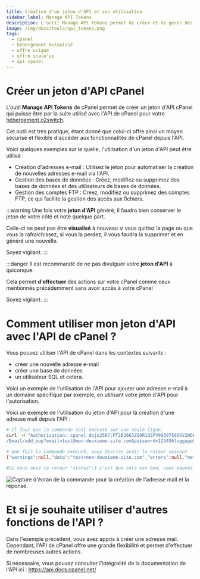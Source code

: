 ```yaml
---
title: Création d'un jeton d'API et son utilisation
sidebar_label: Manage API Tokens
description: L'outil Manage API Tokens permet de créer et de gérer des jetons API pour cPanel API 2 et UAPI. Utile pour l'utilisation avec l'API de cPanel.
image: /img/docs/tools/api_tokens.png
tags:
  - cpanel
  - hébergement mutualisé
  - offre unique
  - offre scale'up
  - api cpanel
---
```


# Créer un jeton d'API cPanel

L'outil **Manage API Tokens** de cPanel permet de créer un jeton d'API cPanel qui puisse être par la suite utilisé avec
l'API de cPanel pour votre [hébergement o2switch](https://www.o2switch.fr/hebergement-illimite/).

Cet outil est très pratique, étant donné que celui-ci offre ainsi un moyen sécurisé et flexible d'accéder aux fonctionnalités de cPanel depuis l'API.

Voici quelques exemples sur le quelle, l'utilisation d'un jeton d'API peut être utilisé :
  * Création d'adresses e-mail : Utilisez le jeton pour automatiser la création de nouvelles adresses e-mail via l'API.
  * Gestion des bases de données : Créez, modifiez ou supprimez des bases de données et des utilisateurs de bases de données.
  * Gestion des comptes FTP : Créez, modifiez ou supprimez des comptes FTP, ce qui facilite la gestion des accès aux fichiers.

:::warning
Une fois votre **jeton d'API** généré, il faudra bien conserver le jeton de votre côté et noté quelque part.


Celle-ci ne peut pas être **visualisé** à nouveau si vous quittez la page ou que vous la rafraichissez, si vous la perdez,
il vous faudra la supprimer et en généré une nouvelle.

Soyez vigilant.
:::

<PreviewToolCard tool='api_tokens' />

:::danger
Il est recommandé de ne pas divulguer votre **jeton d'API** à quiconque.

Cela permet **d'effectuer** des actions sur votre cPanel comme ceux mentionnés précédemment sans avoir accès à votre cPanel

Soyez vigilant.
:::

# Comment utiliser mon jeton d'API avec l'API de cPanel ?

Vous pouvez utiliser l'API de cPanel dans les contextes suivants :
  * créer une nouvelle adresse e-mail
  * créer une base de données
  * un utilisateur SQL et cetera.

Voici un exemple de l'utilisation de l'API pour ajouter une adresse e-mail à un domaine spécifique par
exemple, en utilisant votre jeton d'API pour l'autorisation.

Voici un exemple de l'utilisation du jeton d'API pour la création d'une adresse mail depuis l'API :

```bash title="Création d'une adresse mail"
# Il faut que la commande soit exécuté sur une seule ligne.
curl -H "Authorization: cpanel dojo2567:PT2B2663Z00R1OSPV9939759OSV2NO62" "https://chabot.o2switch.net:2083/execute
/Email/add_pop?email=test@mon-deuxieme-site.com&password=123456luggage@@@"

# Une fois la commande exécuté, vous devriez avoir le retour suivant
{"warnings":null,"data":"test+mon-deuxieme-site.com","errors":null,"metadata":{},"status":1,"messages":[""]}

#Si vous avez le retour "status":1 c'est que cela est bon, vous pouvez alors vérifier depuis le cPanel et sur l'outil Comptes de messageries
```

<Image
    src="/img/docs/cpanel/securite/token-api-creation-adresse-mail.png"
    alt="Capture d'écran de la commande pour la création de l'adresse mail et la réponse."
    caption="La commande à lancer pour créer une adresse mail via l'API sur l'hébergement o2switch"
    title="Commandes pour créer une adresse mail depuis l'API de cPanel" />

# Et si je souhaite utiliser d'autres fonctions de l'API ?

Dans l'exemple précédent, vous avez appris à créer une adresse mail. Cependant, l'API de cPanel offre une grande
flexibilité et permet d'effectuer de nombreuses autres actions.

Si nécessaire, vous pouvez consulter l'intégralité de la documentation de l'API ici :
https://api.docs.cpanel.net/